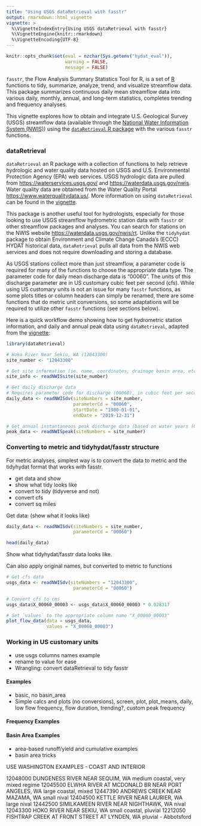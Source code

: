 ```yaml
---
title: "Using USGS dataRetrieval with fasstr"
output: rmarkdown::html_vignette
vignette: >
  %\VignetteIndexEntry{Using USGS dataRetrieval with fasstr}
  %\VignetteEngine{knitr::rmarkdown}
  %\VignetteEncoding{UTF-8}
---
```


```r
knitr::opts_chunk$set(eval = nzchar(Sys.getenv("hydat_eval")),
                      warning = FALSE, 
                      message = FALSE)
```

`fasstr`, the Flow Analysis Summary Statistics Tool for R, is a set of [R](https://www.r-project.org/) functions to tidy, summarize, analyze, trend, and visualize streamflow data. This package summarizes continuous daily mean streamflow data into various daily, monthly, annual, and long-term statistics, completes trending and frequency analyses.

This vignette explores how to obtain and integrate U.S. Geological Survey (USGS) streamflow data (available through the [National Water Information System (NWIS)](https://waterdata.usgs.gov/nwis)) using the [`dataRetrieval` R package](https://cran.r-project.org/package=dataRetrieval) with the various `fasstr` functions.

### dataRetrieval

`dataRetrieval` an R package with a collection of functions to help retrieve hydrologic and water quality data hosted on USGS and U.S. Environmental Protection Agency (EPA) web services. USGS hydrologic data are pulled from <https://waterservices.usgs.gov/> and <https://waterdata.usgs.gov/nwis>. Water quality data are obtained from the Water Quality Portal <https://www.waterqualitydata.us/>. More information on using `dataRetrieval` can be found in the [vignette](https://cran.r-project.org/web/packages/dataRetrieval/vignettes/dataRetrieval.html).

This package is another useful tool for hydrologists, especially for those looking to use USGS streamflow hydrometric station data with `fasstr` or other streamflow packages and analyses. You can search for stations on the NWIS website <https://waterdata.usgs.gov/nwis/rt>. Unlike the `tidyhydat` package to obtain  Environment and Climate Change Canada's (ECCC) HYDAT historical data, `dataRetrieval` pulls all data from the NWIS web services and does not require downloading and storing a database.

As USGS stations collect more than just streamflow, a parameter code is required for many of the functions to choose the appropriate data type. The parameter code for daily mean discharge data is "00060". The units of this discharge parameter are in US customary cubic feet per second (cfs). While using US customary units is not an issue for many `fasstr` functions, as some plots titles or column headers can simply be renamed, there are some functions that do metric unit conversions, so some adaptations will be required to utilize other `fasstr` functions (see sections below).

Here is a quick workflow demo showing how to get hydrometric station information, and daily and annual peak data using `dataRetrieval`, adapted from the [vignette](https://cran.r-project.org/web/packages/dataRetrieval/vignettes/dataRetrieval.html):

```r
library(dataRetrieval)

# Hoko River Near Sekiu, WA (12043300)
site_number <- "12043300" 

# Get site information (ie. name, coordinates, drainage basin area, etc.)
site_info <- readNWISsite(site_number)

# Get daily discharge data
# Requires parameter code for discharge (00060), in cubic feet per second (cfs)
daily_data <- readNWISdv(siteNumbers = site_number,
                         parameterCd = "00060", 
                         startDate = "1980-01-01",
                         endDate = "2019-12-31")

# Get annual instantaneous peak discharge data (based on water years (Oct-Sep))
peak_data <- readNWISpeak(siteNumbers = site_number)

```


### Converting to metric and tidyhydat/fasstr structure

For metric analyses, simplest way is to convert the data to metric and the tidyhydat format that works with fasstr.

-   get data and show
-   show what tidy looks like
-   convert to tidy (tidyverse and not)
-   convert cfs
-   convert sq miles


Get data: (show what it looks like)

```r
daily_data <- readNWISdv(siteNumbers = site_number,
                         parameterCd = "00060")

head(daily_data)
```

Show what tidyhydat/fasstr data looks like.



Can also apply original names, but converted to metric to functions
```r
# Get cfs data
usgs_data <- readNWISdv(siteNumbers = "12043300",
                         parameterCd = "00060")

# Convert cfs to cms
usgs_data$X_00060_00003 <- usgs_data$X_00060_00003 * 0.028317

# Set `values` to the appropriate column name "X_00060_00003"
plot_flow_data(data = usgs_data,
               values = "X_00060_00003")
```

### Working in US customary units

-   use usgs columns names example
-   rename to value for ease
-   Wrangling: convert dataRetrieval to tidy fasstr

#### Examples

-   basic, no basin_area
-   Simple calcs and plots (no conversions), screen, plot, plot_means, daily, low flow frequency, flow duration, trending?, custom peak frequency

#### Frequency Examples

#### Basin Area Examples

-   area-based runoff/yield and cumulative examples
-   basin area tricks

USE WASHINGTON EXAMPLES - COAST AND INTERIOR

12048000 DUNGENESS RIVER NEAR SEQUIM, WA medium coastal, very mixed regime 12045500 ELWHA RIVER AT MCDONALD BR NEAR PORT ANGELES, WA large coastal, mixed 12447390 ANDREWS CREEK NEAR MAZAMA, WA small nival 12404500 KETTLE RIVER NEAR LAURIER, WA large nival 12442500 SIMILKAMEEN RIVER NEAR NIGHTHAWK, WA nival 12043300 HOKO RIVER NEAR SEKIU, WA small coastal, pluvial 12212050 FISHTRAP CREEK AT FRONT STREET AT LYNDEN, WA pluvial - Abbotsford
